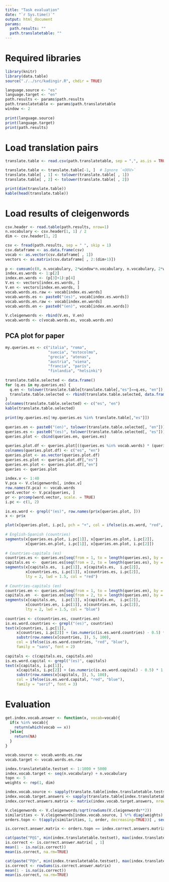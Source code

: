 ```yaml
---
title: "Task evaluation"
date: "`r Sys.time()`"
output: html_document
params:
  path.results: ""
  path.translatetable: ""
---
```

 
# Required libraries
 
```r
library(knitr)
library(data.table)
source("./../src/kadingir.R", chdir = TRUE)
```
 
```r
language.source <- "es"
language.target <- "en"
path.results <- params$path.results
path.translatetable <- params$path.translatetable
window <- 2
 
print(language.source)
print(language.target)
print(path.results)
```
 
# Load translation pairs
 
```r
translate.table <- read.csv(path.translatetable, sep = ",", as.is = TRUE)

translate.table <- translate.table[-1, ]  # Ignore `<OOV>`
translate.table[ , 1] <- tolower(translate.table[ , 1])
translate.table[ , 2] <- tolower(translate.table[ , 2])

print(dim(translate.table))
kable(head(translate.table))
```
 
# Load results of cleigenwords
 
```r
csv.header <- read.table(path.results, nrow=1)
n.vocabulary <- csv.header[1, 1] / 2
dim <- csv.header[1, 2]

csv <- fread(path.results, sep = " ", skip = 1)
csv.dataframe <- as.data.frame(csv)
vocab <- as.vector(csv.dataframe[ , 1])
vectors <- as.matrix(csv.dataframe[ , 2:(dim+1)])
 
p <- cumsum(c(0, n.vocabulary, 2*window*n.vocabulary, n.vocabulary, 2*window*n.vocabulary))
index.es.words <- 1:p[2]
index.en.words <- (p[3]+1):p[4]
V.es <- vectors[index.es.words, ]
V.en <- vectors[index.en.words, ]
vocab.words.es.raw <- vocab[index.es.words]
vocab.words.es <- paste0("(es)", vocab[index.es.words])
vocab.words.en.raw <- vocab[index.en.words]
vocab.words.en <- paste0("(en)", vocab[index.en.words])
 
V.cleigenwords <- rbind(V.es, V.en)
vocab.words <- c(vocab.words.es, vocab.words.en)
```

 
## PCA plot for paper
```r
my.queries.es <- c("italia", "roma",
                   "suecia", "estocolmo",
                   "grecia", "atenas",
                   "austria", "viena",
                   "francia", "parís",
                   "finlandia", "helsinki")
 
translate.table.selected <- data.frame()
for (q.es in my.queries.es) {
  q.en <- tolower(translate.table[translate.table[,"es"]==q.es, "en"])
  translate.table.selected <- rbind(translate.table.selected, data.frame(q.es, q.en))
}
colnames(translate.table.selected) <- c("es", "en")
kable(translate.table.selected)
 
print(my.queries.es[!my.queries.es %in% translate.table[,"es"]])
 
queries.en <- paste0("(en)", tolower(translate.table.selected[, "en"]))
queries.es <- paste0("(es)", tolower(translate.table.selected[, "es"]))
queries.plot <- cbind(queries.en, queries.es)
 
queries.plot.df <- queries.plot[((queries.es %in% vocab.words) * (queries.en %in% vocab.words)) == 1, ]
colnames(queries.plot.df) <- c("es", "en")
queries.plot <- as.vector(queries.plot.df)
queries.es.plot <- queries.plot.df[,"es"]
queries.en.plot <- queries.plot.df[,"en"]
queries <- queries.plot
 
index.v <- 1:40
V.pca <- V.cleigenwords[, index.v]
row.names(V.pca) <- vocab.words
word.vector <- V.pca[queries, ]
pr <- prcomp(word.vector, scale. = TRUE)
i.pc <- c(1, 2)
 
is.es.word <- grepl("(es)", row.names(pr$x[queries.plot, ]))
x <- pr$x

plot(x[queries.plot, i.pc], pch = "+", col = ifelse(is.es.word, "red", "blue"))
 
# English-Spanish (countries)
segments(x[queries.es.plot, i.pc[1]], x[queries.es.plot, i.pc[2]],
         x[queries.en.plot, i.pc[1]], x[queries.en.plot, i.pc[2]])
 
# Countries-capitals (es)
countries.es <- queries.es[seq(from = 1, to = length(queries.es), by = 2)]
capitals.es <-  queries.es[seq(from = 2, to = length(queries.es), by = 2)]
segments(x[capitals.es,  i.pc[1]], x[capitals.es,  i.pc[2]],
         x[countries.es, i.pc[1]], x[countries.es, i.pc[2]],
         lty = 2, lwd = 1.5, col = "red")
 
# Countries-capitals (en)
countries.en <- queries.en[seq(from = 1, to = length(queries.en), by = 2)]
capitals.en  <- queries.en[seq(from = 2, to = length(queries.en), by = 2)]
segments(x[capitals.en,  i.pc[1]], x[capitals.en,  i.pc[2]],
         x[countries.en, i.pc[1]], x[countries.en, i.pc[2]],
         lty = 2, lwd = 1.5, col = "blue")
 
countries <- c(countries.es, countries.en)
is.es.word.countries <- grepl("(es)", countries)
text(x[countries, i.pc[1]],
     x[countries, i.pc[2]] + (as.numeric(is.es.word.countries) - 0.5) * 1.2,
     substr(row.names(x[countries, ]), 5, 100),
     col = ifelse(is.es.word.countries, "red", "blue"),
     family = "sans", font = 2)
 
capitals <- c(capitals.es, capitals.en)
is.es.word.capital <- grepl("(es)", capitals)
text(x[capitals, i.pc[1]],
     x[capitals, i.pc[2]] + (as.numeric(is.es.word.capital) - 0.5) * 1.2,
     substr(row.names(x[capitals, ]), 5, 100),
     col = ifelse(is.es.word.capital, "red", "blue"),
     family = "serif", font = 3)
```

# Evaluation
```r
get.index.vocab.answer <- function(x, vocab=vocab){
  if(x %in% vocab){
    return(which(vocab == x))
  }else{
    return(NA)
  }
}

vocab.source <- vocab.words.es.raw
vocab.target <- vocab.words.en.raw

index.translatetable.testset <- 1:1000 + 5000
index.vocab.target <- seq(n.vocabulary) + n.vocabulary
topn <- 5
weights <- rep(1, dim)

index.vocab.source <- sapply(translate.table[index.translatetable.testset, 1], get.index.vocab.answer, vocab=vocab.source)
index.vocab.target.answers <- sapply(translate.table[index.translatetable.testset, 2], get.index.vocab.answer, simplify = TRUE, vocab = vocab.target)
index.correct.answers.matrix <- matrix(index.vocab.target.answers, nrow = length(index.vocab.target.answers), ncol = topn)

V.cleigenwords <- V.cleigenwords/sqrt(rowSums(V.cleigenwords**2))
similarities <- V.cleigenwords[index.vocab.source, ] %*% diag(weights) %*% t(V.cleigenwords[index.vocab.target, ])
orders.topn <- t(apply(similarities, 1, order, decreasing=TRUE))[ , seq(topn)]

is.correct.answer.matrix <- orders.topn == index.correct.answers.matrix

cat(paste("P@1", min(index.translatetable.testset), max(index.translatetable.testset), "\n"))
is.correct <- is.correct.answer.matrix[ , 1]
mean(1 - is.na(is.correct))
mean(is.correct, na.rm=TRUE)

cat(paste("P@n", min(index.translatetable.testset), max(index.translatetable.testset), "\n"))
is.correct <- rowSums(is.correct.answer.matrix)
mean(1 - is.na(is.correct))
mean(is.correct, na.rm=TRUE)
```

